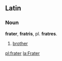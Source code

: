 ==Latin==
===Noun===
'''frater''', '''fratris''', pl. '''fratres'''.

# [[brother]]

[[pl:frater]]
[[la:Frater]]
